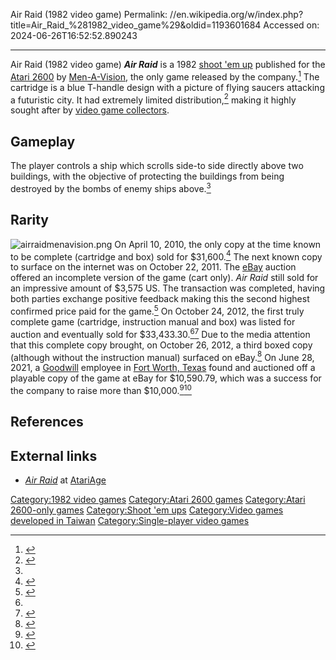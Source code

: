 Air Raid (1982 video game)
Permalink: //en.wikipedia.org/w/index.php?title=Air_Raid_%281982_video_game%29&oldid=1193601684
Accessed on: 2024-06-26T16:52:52.890243



------
Air Raid (1982 video game)
{{distinguish|Air Raiders|River Raid|Air Raid (1978 video game)}}
{{Infobox video game
|title = Air Raid
|image = Air Raid Cover art.jpg
|developer = [[Men-A-Vision]]
|publisher = [[Men-A-Vision]]
|designer = 
|engine = 
|released = 1982
|genre = [[Shoot 'em up]]
|modes = [[Single-player video game|Single-player]]
|platforms = [[Atari 2600]]
|caption = 
|alt = 
}}
'''''Air Raid''''' is a 1982 [[shoot 'em up]] published for the [[Atari 2600]] by [[Men-A-Vision]], the only game released by the company.<ref name="Weiss2011">{{cite book|last=Weiss|first=Brett|title=Classic Home Video Games, 1972–1984: A Complete Reference Guide|url=https://books.google.com/books?id=BzxTtml8Jq4C&pg=PA30|date=4 April 2011|publisher=McFarland|isbn=978-0-7864-8755-4|page=30}}</ref> The cartridge is a blue T-handle design with a picture of flying saucers attacking a futuristic city.  It had extremely limited distribution,<ref name="AirRaidPolygon">{{cite web |url=https://www.polygon.com/2012/10/25/3555866/the-atari-2600-air-raid-cartridge-a-story-of-serendipity |date=25 October 2012 |title=Family unearths rare Atari game from storage, it could sell for $30,000 |last=Corriea |first=Alexa Ray |website=[[Polygon (website)|Polygon]] |publisher=[[Vox Media]]}}</ref> making it highly sought after by [[Video game collecting|video game collectors]].

==Gameplay==
The player controls a ship which scrolls side-to side directly above two buildings, with the objective of protecting the buildings from being destroyed by the bombs of enemy ships above.<ref name="Weiss2011"/>

==Rarity==
[[File:airraidmenavision.png|thumb|left]]
On April 10, 2010, the only copy at the time known to be complete (cartridge and box) sold for $31,600.<ref>{{cite web |url=http://www.toplessrobot.com/2010/04/man_pays_31600_for_an_atari_game_--_seriously.php |date=2010-04-13 |title=Man Pays $31,600 for an Atari Game - Seriously |last=Bricken |first=Rob |website=Topless Robot |publisher=Voice Media Group |accessdate=2017-04-17}}</ref> The next known copy to surface on the internet was on October 22, 2011. The [[eBay]] auction offered an incomplete version of the game (cart only). ''Air Raid'' still sold for an impressive amount of $3,575 US. The transaction was completed, having both parties exchange positive feedback making this the second highest confirmed price paid for the game.<ref>{{cite web |url=http://www.videogameauctions.com/air-raid-atari-2600-sells-for-3575/ |title=Air Raid Atari 2600 Sells for $3,575 |publisher=VideoGameAuctions.com |date= |accessdate=2011-11-03 |archive-url=https://web.archive.org/web/20111113030147/http://www.videogameauctions.com/air-raid-atari-2600-sells-for-3575/ |archive-date=2011-11-13 |url-status=dead }}</ref> On October 24, 2012, the first truly complete game (cartridge, instruction manual and box) was listed for auction and eventually sold for $33,433.30.<ref name="AirRaidPolygon"/><ref>{{cite web|url=http://www.gamegavel.com/item.cgi?show_item=0000687017 |date=4 November 2012 |title=The ONE THE ONLY Complete Air Raid Ever Found - CIB |last=Bennett |first=Harv |website=GameGavel  |archive-url=https://web.archive.org/web/20121108220543/http://www.gamegavel.com/item.cgi?show_item=0000687017 |archive-date=8 November 2012}}</ref> Due to the media attention that this complete copy brought, on October 26, 2012, a third boxed copy (although without the instruction manual) surfaced on eBay.<ref>{{cite web|url=http://www.ebay.com/itm/ws/eBayISAPI.dll?ViewItem&item=281011192303 |title=Atari 2600 Air Raid Game in Original Box Extremely RARE |publisher=eBay |date= |accessdate=2017-04-17}}</ref> On June 28, 2021, a [[Goodwill Industries|Goodwill]] employee in [[Fort Worth, Texas]] found and auctioned off a playable copy of the game at eBay for $10,590.79, which was a success for the company to raise more than $10,000.<ref>{{cite web |url=https://www.star-telegram.com/news/local/fort-worth/article252421983.html|date=2021-06-28|title=Rare Atari game donated to Fort Worth Goodwill store sold to bidder for record amount|last=Stevenson|first=Stefan|website=[[Fort Worth Star-Telegram]]|publisher=[[McClatchy]]|accessdate=2021-06-30}}</ref><ref>{{cite web |url=https://www.dallasnews.com/arts-entertainment/pop-culture/2021/06/28/rare-atari-game-found-at-a-fort-worth-goodwill-nets-more-than-10k-at-auction/|date=2021-06-28|title=Rare Atari game found at a Fort Worth Goodwill nets more than $10K at auction|last=Caplan|first=Anna|website=[[The Dallas Morning News]]|publisher=[[A. H. Belo]]|accessdate=2021-06-30}}</ref>

==References==
{{Reflist}}

==External links==
*''[https://web.archive.org/web/20070202192008/http://www.atariage.com/software_page.html?SoftwareLabelID=972 Air Raid]'' at [[Atari Age#AtariAge (website)|AtariAge]]

[[Category:1982 video games]]
[[Category:Atari 2600 games]]
[[Category:Atari 2600-only games]]
[[Category:Shoot 'em ups]]
[[Category:Video games developed in Taiwan]]
[[Category:Single-player video games]]